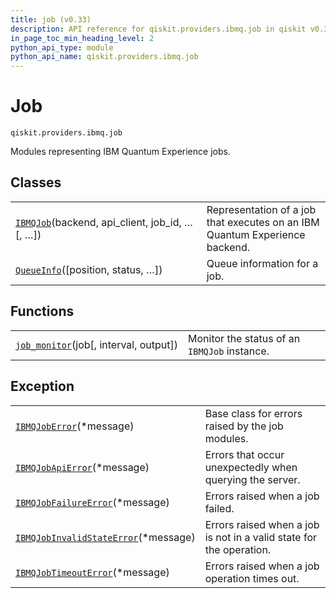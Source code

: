 ```yaml
---
title: job (v0.33)
description: API reference for qiskit.providers.ibmq.job in qiskit v0.33
in_page_toc_min_heading_level: 2
python_api_type: module
python_api_name: qiskit.providers.ibmq.job
---
```


<span id="module-qiskit.providers.ibmq.job" />

<span id="qiskit-providers-ibmq-job" />

<span id="job-qiskit-providers-ibmq-job" />

# Job

`qiskit.providers.ibmq.job`

Modules representing IBM Quantum Experience jobs.

## Classes

|                                                                                                                            |                                                                             |
| -------------------------------------------------------------------------------------------------------------------------- | --------------------------------------------------------------------------- |
| [`IBMQJob`](qiskit.providers.ibmq.job.IBMQJob "qiskit.providers.ibmq.job.IBMQJob")(backend, api\_client, job\_id, …\[, …]) | Representation of a job that executes on an IBM Quantum Experience backend. |
| [`QueueInfo`](qiskit.providers.ibmq.job.QueueInfo "qiskit.providers.ibmq.job.QueueInfo")(\[position, status, …])           | Queue information for a job.                                                |

## Functions

|                                                                                                                          |                                              |
| ------------------------------------------------------------------------------------------------------------------------ | -------------------------------------------- |
| [`job_monitor`](qiskit.providers.ibmq.job.job_monitor "qiskit.providers.ibmq.job.job_monitor")(job\[, interval, output]) | Monitor the status of an `IBMQJob` instance. |

## Exception

|                                                                                                                                                  |                                                                     |
| ------------------------------------------------------------------------------------------------------------------------------------------------ | ------------------------------------------------------------------- |
| [`IBMQJobError`](qiskit.providers.ibmq.job.IBMQJobError "qiskit.providers.ibmq.job.IBMQJobError")(\*message)                                     | Base class for errors raised by the job modules.                    |
| [`IBMQJobApiError`](qiskit.providers.ibmq.job.IBMQJobApiError "qiskit.providers.ibmq.job.IBMQJobApiError")(\*message)                            | Errors that occur unexpectedly when querying the server.            |
| [`IBMQJobFailureError`](qiskit.providers.ibmq.job.IBMQJobFailureError "qiskit.providers.ibmq.job.IBMQJobFailureError")(\*message)                | Errors raised when a job failed.                                    |
| [`IBMQJobInvalidStateError`](qiskit.providers.ibmq.job.IBMQJobInvalidStateError "qiskit.providers.ibmq.job.IBMQJobInvalidStateError")(\*message) | Errors raised when a job is not in a valid state for the operation. |
| [`IBMQJobTimeoutError`](qiskit.providers.ibmq.job.IBMQJobTimeoutError "qiskit.providers.ibmq.job.IBMQJobTimeoutError")(\*message)                | Errors raised when a job operation times out.                       |


